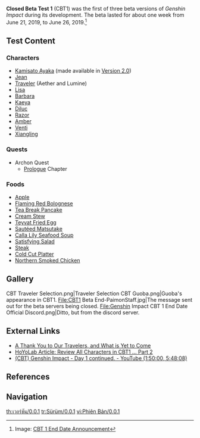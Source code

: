 {{Stub}}
{{Version
|title   = Closed Beta Test 1
|version = 0.0.1
|date    = 2019-06-21
|next    = 0.7.1
}}

'''Closed Beta Test 1''' (CBT1) was the first of three beta versions of ''Genshin Impact'' during its development. The beta lasted for about one week from June 21, 2019, to June 26, 2019.<ref>Image: [[:File:Genshin Impact CBT 1 End Date Official Discord.png|CBT 1 End Date Announcement]]</ref>

==Test Content==
===Characters===
*[[Kamisato Ayaka]] (made available in [[Version 2.0]])
*[[Jean]]
*[[Traveler]] (Aether and Lumine)
*[[Lisa]]
*[[Barbara]]
*[[Kaeya]]
*[[Diluc]]
*[[Razor]]
*[[Amber]]
*[[Venti]]
*[[Xiangling]]

===Quests===
*Archon Quest
**[[Prologue]] Chapter

===Foods===
*[[Apple]]
*[[Flaming Red Bolognese]]
*[[Tea Break Pancake]]
*[[Cream Stew]]
*[[Teyvat Fried Egg]]
*[[Sautéed Matsutake]]
*[[Calla Lily Seafood Soup]]
*[[Satisfying Salad]]
*[[Steak]]
*[[Cold Cut Platter]]
*[[Northern Smoked Chicken]]

==Gallery==
<gallery>
CBT Traveler Selection.png|Traveler Selection
CBT Guoba.png|Guoba's appearance in CBT1.
File:CBT1 Beta End-PaimonStaff.jpg|The message sent out for the beta servers being closed.
File:Genshin Impact CBT 1 End Date Official Discord.png|Ditto, but from the discord server.
</gallery>

==External Links== 
*[https://genshin.hoyoverse.com/en/news/detail/570 A Thank You to Our Travelers, and What is Yet to Come]
*[https://www.hoyolab.com/article/2462 HoYoLab Article: Review All Characters in CBT1 ... Part 2]
*[https://youtu.be/LaKtIU8AZ5g (CBT) Genshin Impact - Day 1 continued. - YouTube (1:50:00, 5:48:08)]

==References==
{{Reflist}}

==Navigation==
{{Version Navbox}}

[[th:เวอร์ชัน/0.0.1]]
[[tr:Sürüm/0.0.1]]
[[vi:Phiên Bản/0.0.1]]